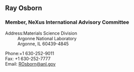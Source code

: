 ==Ray Osborn==
===Member, NeXus International Advisory Committee===
;Address:Materials Science Division
:Argonne National Laboratory
:Argonne, IL 60439-4845

;Phone:+1 630-252-9011
;Fax: +1 630-252-7777
;Email: [mailto:ROsborn@anl.gov ROsborn@anl.gov]